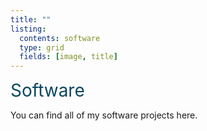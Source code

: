 ```yaml
---
title: ""
listing:
  contents: software
  type: grid
  fields: [image, title]
---
```


<span style="color:#0A475D;font-size:200%"> Software </span>

You can find all of my software projects here.
